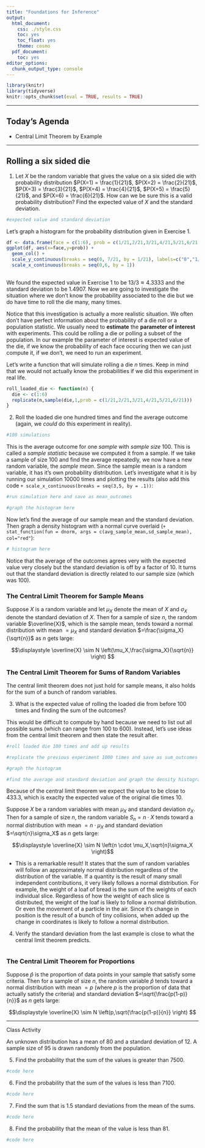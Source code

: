 ```yaml
---
title: "Foundations for Inference"
output:
  html_document:
    css: ./style.css
    toc: yes
    toc_float: yes
    theme: cosmo
  pdf_document:
    toc: yes
editor_options:
  chunk_output_type: console
---
```





```r
library(knitr)
library(tidyverse)
knitr::opts_chunk$set(eval = TRUE, results = TRUE)
```

---

## Today's Agenda

- Central Limit Theorem by Example


---

## Rolling a six sided die

1. Let $X$ be the random variable that gives the value on a six sided die with probability distribution $P(X=1) = \frac{1}{21}$, $P(X=2) = \frac{2}{21}$, $P(X=3) = \frac{3}{21}$, $P(X=4) = \frac{4}{21}$, $P(X=5) = \frac{5}{21}$, and $P(X=6) = \frac{6}{21}$. How can we be sure this is a valid probability distribution? Find the expected value of $X$ and the standard deviation.

```r
#expected value and standard deviation
```

Let's graph a histogram for the probability distribution given in Exercise 1.

```r
df <- data.frame(face = c(1:6), prob = c(1/21,2/21,3/21,4/21,5/21,6/21))
ggplot(df, aes(x=face,y=prob)) + 
  geom_col() + 
  scale_y_continuous(breaks = seq(0, 7/21, by = 1/21), labels=c("0","1/21","2/21","3/21","4/21","5/21","6/21","7/21")) +
  scale_x_continuous(breaks = seq(0,6, by = 1))
  
```


We found the expected value in Exercise 1 to be $13/3 \approx 4.3333$ and the standard deviation to be $1.4907$. Now we are going to investigate the situation where we don't know the probability associated to the die but we do have time to roll the die many, many times. 

Notice that this investigation is actually a more realistic situation. We often don't have perfect information about the probability of a die roll or a population statistic. We usually need to **estimate** the **parameter of interest** with experiments. This could be rolling a die or polling a subset of the population. In our example the parameter of interest is expected value of the die, if we know the probability of each face occuring then we can just compute it, if we don't, we need to run an experiment.

Let's write a function that will simulate rolling a die $n$ times. Keep in mind that we would not actually know the probabilities if we did this experiment in real life.

```r
roll_loaded_die <- function(n) {
  die <- c(1:6)
  replicate(n,sample(die,1,prob = c(1/21,2/21,3/21,4/21,5/21,6/21)))
}
```

2. Roll the loaded die one hundred times and find the average outcome  (again, we *could* do this experiment in reality). 

```r
#100 simulations
```

This is the average outcome for one *sample* with *sample size* $100$. This is called a *sample statistic* because we computed it from a sample. If we take a sample of size $100$ and find the average repeatedly, we now have a new random variable, the *sample mean*. Since the sample mean is a random variable, it has it's own probability distribution. Let's investigate what it is by running our simulation $10000$ times and plotting the results
(also add this code `+ scale_x_continuous(breaks = seq(3,5, by = .1))`:

```r
#run simulation here and save as mean_outcomes
```

```r
#graph the histogram here
```

Now let's find the average of our sample mean and the standard deviation. Then graph a density histogram with a normal curve overlaid (`+ stat_function(fun = dnorm, args = c(avg_sample_mean,sd_sample_mean), col="red"`):

```r
# histogram here
```

Notice that the average of the outcomes agrees very with the expected value very closely but the standard deviation is off by a factor of 10. It turns out that the standard deviation is directly related to our sample size (which was 100).

### The Central Limit Theorem for Sample Means

Suppose $X$ is a random variable and let $\mu_X$ denote the mean of $X$ and $\sigma_X$ denote the standard deviation of $X$. Then for a sample of size $n$, the random variable $\overline{X}$, which is the sample mean, tends toward a normal distribution with mean $=\mu_X$ and standard deviation $=\frac{\sigma_X}{\sqrt{n}}$ as $n$ gets large:

$$\displaystyle \overline{X} \sim N \left(\mu_X,\frac{\sigma_X}{\sqrt{n}} \right) $$

### The Central Limit Theorem for Sums of Random Variables

The central limit theorem does not just hold for sample means, it also holds for the sum of a bunch of random variables.

3. What is the expected value of rolling the loaded die from before 100 times and finding the sum of the outcomes?

This would be difficult to compute by hand because we need to list out all possible sums (which can range from $100$ to $600$). Instead, let's use ideas from the central limit theorem and then state the result after.

```r
#roll loaded die 100 times and add up results
```

```r
#replicate the previous experiment 1000 times and save as sum_outcomes
```

```r
#graph the histogram
```

```r
#find the average and standard deviation and graph the density histogram with the normal curve
```

Because of the central limit theorem we expect the value to be close to $433.3$, which is exaclty the expected value of the original die times $10$.

Suppose $X$ be a random variables with mean $\mu_X$ and standard deviation $\sigma_X$. Then for a sample of size $n$, the random variable $S_n = n \cdot X$  tends toward a normal distribution with mean $=n \cdot \mu_X$ and standard deviation $=\sqrt{n}\sigma_X$ as $n$ gets large:

$$\displaystyle \overline{X} \sim N \left(n \cdot \mu_X,\sqrt{n}\sigma_X \right)$$

- This is a remarkable result! It states that the sum of random variables will follow an approximately normal distribution regardless of the distribution of the variable. If a quantity is the result of many small independent contributions, it very likely follows a normal distribution. For example, the weight of a loaf of bread is the sum of the weights of each individual slice. Regardless of how the weight of each slice is distributed, the weight of the loaf is likely to follow a normal distribution. Or even the movement of a particle in the air. Since it's change in position is the result of a bunch of tiny collisions, when added up the change in coordinates is likely to follow a normal distribution. 

4. Verify the standard deviation from the last example is close to what the central limit theorem predicts.

```r

```


### The Central Limit Theorem for Proportions

Suppose $\hat{p}$ is the proportion of data points in your sample that satisfy some criteria. Then for a sample of size $n$, the random variable $\hat{p}$  tends toward a normal distribution with mean $=p$ (where $p$ is the proportion of data that actually satisfy the criteria) and standard deviation $=\sqrt{\frac{p(1-p)}{n}}$ as $n$ gets large:

$$\displaystyle \overline{X} \sim N \left(p,\sqrt{\frac{p(1-p)}{n}} \right) $$

---
Class Activity

An unknown distribution has a mean of $80$ and a standard deviation of $12$. A sample size of $95$ is drawn randomly from the population.

5. Find the probability that the sum of the values is greater than $7500$.

```r
#code here
```

6. Find the probability that the sum of the values is less than $7100$.

```r
#code here
```

7. Find the sum that is $1.5$ standard deviations from the mean of the sums.

```r
#code here
```

8. Find the probability that the mean of the value is less than $81$.

```r
#code here
```



